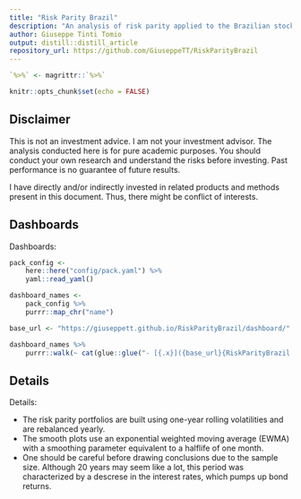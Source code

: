 ```yaml
---
title: "Risk Parity Brazil"
description: "An analysis of risk parity applied to the Brazilian stock market."
author: Giuseppe Tinti Tomio
output: distill::distill_article
repository_url: https://github.com/GiuseppeTT/RiskParityBrazil
---
```


```r
`%>%` <- magrittr::`%>%`

knitr::opts_chunk$set(echo = FALSE)
```

## Disclaimer
This is not an investment advice. I am not your investment advisor. The analysis conducted here is for pure academic purposes. You should conduct your own research and understand the risks before investing. Past performance is no guarantee of future results.

I have directly and/or indirectly invested in related products and methods present in this document. Thus, there might be conflict of interests.

## Dashboards
Dashboards:

```r
pack_config <-
    here::here("config/pack.yaml") %>%
    yaml::read_yaml()

dashboard_names <-
    pack_config %>%
    purrr::map_chr("name")

base_url <- "https://giuseppett.github.io/RiskParityBrazil/dashboard/"

dashboard_names %>%
    purrr::walk(~ cat(glue::glue("- [{.x}]({base_url}{RiskParityBrazil::name_dashboard_file(.x)})\n\n")))
```

## Details
Details:

- The risk parity portfolios are built using one-year rolling volatilities and are rebalanced yearly.
- The smooth plots use an exponential weighted moving average (EWMA) with a smoothing parameter equivalent to a halflife of one month.
- One should be careful before drawing conclusions due to the sample size. Although 20 years may seem like a lot, this period was characterized by a descrese in the interest rates, which pumps up bond returns.
